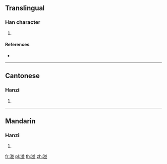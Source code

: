 {{character info/new}}
==Translingual==

===Han character===
{{Han char|rn=85|rad=水|as=08|sn=11|four=38117|canj=ETTC}}

# {{defn|Han|sort=水08}}

====References====
* {{Han ref|kx=0638.210|dkj=17879|dj=1045.120|hdz=31686.020|uh=6E74|ud=28276|bh=D5E4|bd=54756}}

----

==Cantonese==

===Hanzi===
{{yue-hanzi|jyut=|y=baan6}}

# {{defn|lang=yue|sort=水08}}

----

==Mandarin==

===Hanzi===
{{cmn-hanzi|pin=[[bàn]] ([[ban4]])|wg=pan<sup>4</sup>}}

# {{defn|lang=cmn|sort=水08}}

[[fr:湴]]
[[pl:湴]]
[[th:湴]]
[[zh:湴]]